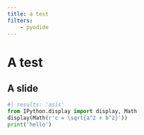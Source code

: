 ```yaml
---
title: a test
filters:
    - pyodide
---
```


# A test

## A slide

```python
#| results: 'asis'
from IPython.display import display, Math
display(Math(r'c = \sqrt{a^2 + b^2}'))
print('hello')
```